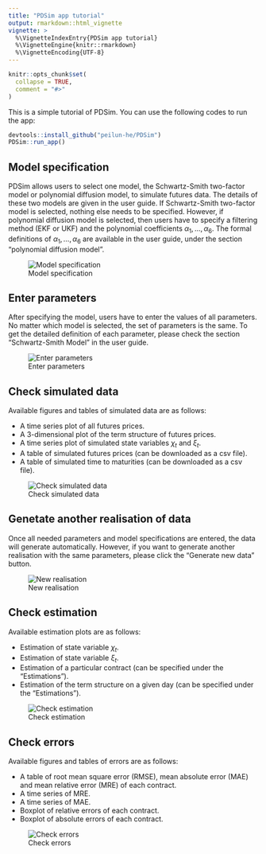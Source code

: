 ```yaml
---
title: "PDSim app tutorial"
output: rmarkdown::html_vignette
vignette: >
  %\VignetteIndexEntry{PDSim app tutorial}
  %\VignetteEngine{knitr::rmarkdown}
  %\VignetteEncoding{UTF-8}
---
```


```r
knitr::opts_chunk$set(
  collapse = TRUE,
  comment = "#>"
)
```

This is a simple tutorial of PDSim. You can use the following codes to run the app:

```r
devtools::install_github("peilun-he/PDSim")
PDSim::run_app()
```

## Model specification

PDSim allows users to select one model, the Schwartz-Smith two-factor model or polynomial diffusion model, to simulate futures data. The details of these two models are given in the user guide. If Schwartz-Smith two-factor model is selected, nothing else needs to be specified. However, if polynomial diffusion model is selected, then users have to specify a filtering method (EKF or UKF) and the polynomial coefficients $\alpha_1, \dots, \alpha_6$. The formal definitions of $\alpha_1, \dots, \alpha_6$ are available in the user guide, under the section "polynomial diffusion model".

![Model specification](model_specification.gif)

## Enter parameters

After specifying the model, users have to enter the values of all parameters. No matter which model is selected, the set of parameters is the same. To get the detailed definition of each parameter, please check the section "Schwartz-Smith Model" in the user guide. 

![Enter parameters](parameters.gif)

## Check simulated data

Available figures and tables of simulated data are as follows:

-   A time series plot of all futures prices.\
-   A 3-dimensional plot of the term structure of futures prices.\
-   A time series plot of simulated state variables $\chi_t$ and $\xi_t$.
-   A table of simulated futures prices (can be downloaded as a csv file).
-   A table of simulated time to maturities (can be downloaded as a csv file).

![Check simulated data](simulated_data.gif)

## Genetate another realisation of data

Once all needed parameters and model specifications are entered, the data will generate automatically. However, if you want to generate another realisation with the same parameters, please click the "Generate new data" button.

![New realisation](new_data.gif)


## Check estimation

Available estimation plots are as follows:

-   Estimation of state variable $\chi_t$.
-   Estimation of state variable $\xi_t$.
-   Estimation of a particular contract (can be specified under the "Estimations").
-   Estimation of the term structure on a given day (can be specified under the "Estimations").

![Check estimation](estimations.gif)

## Check errors

Available figures and tables of errors are as follows:

-   A table of root mean square error (RMSE), mean absolute error (MAE) and mean relative error (MRE) of each contract.
-   A time series of MRE.
-   A time series of MAE.
-   Boxplot of relative errors of each contract.
-   Boxplot of absolute errors of each contract.

![Check errors](errors.gif)


